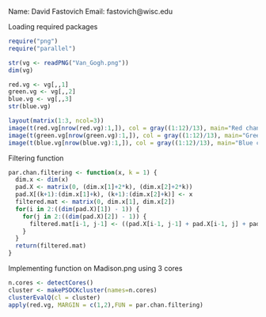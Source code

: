 Name: David Fastovich
Email: fastovich@wisc.edu

Loading required packages
```r
require("png")
require("parallel")

str(vg <- readPNG("Van_Gogh.png"))
dim(vg)

red.vg <- vg[,,1]
green.vg <- vg[,,2]
blue.vg <- vg[,,3]
str(blue.vg)

layout(matrix(1:3, ncol=3))
image(t(red.vg[nrow(red.vg):1,]), col = gray((1:12)/13), main="Red channel")
image(t(green.vg[nrow(green.vg):1,]), col = gray((1:12)/13), main="Green channel")
image(t(blue.vg[nrow(blue.vg):1,]), col = gray((1:12)/13), main="Blue channel")
```

Filtering function
```r
par.chan.filtering <- function(x, k = 1) {
  dim.x <- dim(x)
  pad.X <- matrix(0, (dim.x[1]+2*k), (dim.x[2]+2*k))
  pad.X[(k+1):(dim.x[1]+k), (k+1):(dim.x[2]+k)] <- x
  filtered.mat <- matrix(0, dim.x[1], dim.x[2])
  for(i in 2:((dim(pad.X)[1]) - 1)) {
    for(j in 2:((dim(pad.X)[2]) - 1)) {
      filtered.mat[i-1, j-1] <- ((pad.X[i-1, j-1] + pad.X[i-1, j] + pad.X[i-1, j+1] + pad.X[i, j-1] + pad.X[i, j] + pad.X[i, j+1] + pad.X[i+1, j-1] + pad.X[i+1, j] + pad.X[i+1, j+1])/9)
    }
  }
  return(filtered.mat)
}
```

Implementing function on Madison.png using 3 cores
```r
n.cores <- detectCores()
cluster <- makePSOCKcluster(names=n.cores)
clusterEvalQ(cl = cluster)
apply(red.vg, MARGIN = c(1,2),FUN = par.chan.filtering)
```